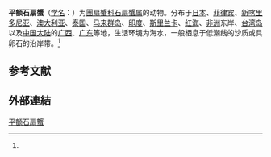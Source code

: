 {{Speciesbox
| name = 平额石扇蟹
| status = 
| status_system = 
| image = 
| genus = Epixanthus
| species = frontalis
| authority = (H. Milne-Edwards, 1834)<ref name='id11816'>{{cite web| url =http://www.bioinfo.cn/db05/BjdwSpecies.php?action=view&id=11816| title =平额石扇蟹| work =《中国动物物种编目数据库》| publisher =中国科学院微生物研究所| author =中国科学院动物研究所| accessdate =2009-04-28| deadurl =yes| archiveurl =https://web.archive.org/web/20160305023414/http://www.bioinfo.cn/db05/BjdwSpecies.php?action=view&id=11816| archivedate =2016-03-05}}</ref>
}}

'''平额石扇蟹'''（[[学名|学名]]：{{lang|la|''Epixanthus frontalis''}}）为[[團扇蟹科|團扇蟹科]][[石扇蟹属|石扇蟹属]]的动物。分布于[[日本|日本]]、[[菲律宾|菲律宾]]、[[新喀里多尼亚|新喀里多尼亚]]、[[澳大利亚|澳大利亚]]、[[泰国|泰国]]、[[马来群岛|马来群岛]]、[[印度|印度]]、[[斯里兰卡|斯里兰卡]]、[[红海|红海]]、[[非洲|非洲]]东岸、[[台湾岛|台湾岛]]以及[[中国大陆|中国大陆]]的[[广西|广西]]、[[广东|广东]]等地，生活环境为海水，一般栖息于低潮线的沙质或具卵石的沿岸带。<ref name='id11816'/>

== 参考文献 ==
{{reflist}}

==外部連結==
{{Wikispecies|Epixanthus frontalis}}
{{Taxonbar|from=Q13611600}}

[[Category:石扇蟹属|平额石扇蟹]]


{{螃蟹小作品}}